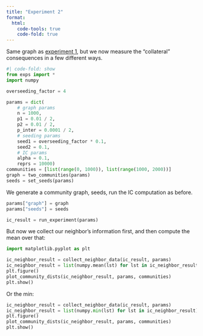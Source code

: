 ```yaml
---
title: "Experiment 2"
format: 
  html:
    code-tools: true
    code-fold: true
---
```


Same graph as [experiment 1](exp1.html), but we now measure the
"collateral" consequences in a few different ways.

```python
#| code-fold: show
from exps import *
import numpy

overseeding_factor = 4

params = dict(
    # graph params
    n = 1000,
    p1 = 0.01 / 2,
    p2 = 0.01 / 2,
    p_inter = 0.0001 / 2,
    # seeding params
    seed1 = overseeding_factor * 0.1,
    seed2 = 0.1,
    # IC params
    alpha = 0.1,
    reprs = 10000)
communities = [list(range(0, 1000)), list(range(1000, 2000))]
graph = two_communities(params)
seeds = set_seeds(params)
```

We generate a community graph, seeds, run the IC computation as before.

```python
params["graph"] = graph
params["seeds"] = seeds

ic_result = run_experiment(params)
```

But now we collect our neighbor's information first, and then compute the mean over that:

```python
import matplotlib.pyplot as plt

ic_neighbor_result = collect_neighbor_data(ic_result, params)
ic_neighbor_result = list(numpy.mean(lst) for lst in ic_neighbor_result)
plt.figure()
plot_community_dists(ic_neighbor_result, params, communities)
plt.show()
```

Or the min:

```python
ic_neighbor_result = collect_neighbor_data(ic_result, params)
ic_neighbor_result = list(numpy.min(lst) for lst in ic_neighbor_result)
plt.figure()
plot_community_dists(ic_neighbor_result, params, communities)
plt.show()
```
